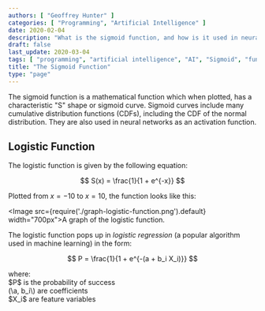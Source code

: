 ```yaml
---
authors: [ "Geoffrey Hunter" ]
categories: [ "Programming", "Artificial Intelligence" ]
date: 2020-02-04
description: "What is the sigmoid function, and how is it used in neural networks?"
draft: false
last_update: 2020-03-04
tags: [ "programming", "artificial intelligence", "AI", "Sigmoid", "function", "mathematics", "S curve", "machine learning", "logistic function", "logistic regression" ]
title: "The Sigmoid Function"
type: "page"
---
```


The sigmoid function is a mathematical function which when plotted, has a characteristic "S" shape or sigmoid curve. Sigmoid curves include many cumulative distribution functions (CDFs), including the CDF of the normal distribution. They are also used in neural networks as an activation function.

## Logistic Function

The logistic function is given by the following equation:

$$
S(x) = \frac{1}{1 + e^{-x}}
$$

Plotted from $x = -10$ to $x = 10$, the function looks like this:

<Image src={require('./graph-logistic-function.png').default} width="700px">A graph of the logistic function.</Image>

The logistic function pops up in _logistic regression_ (a popular algorithm used in machine learning) in the form:

$$
P = \frac{1}{1 + e^{-(a + b_i X_i)}}
$$

<p className="centered">where:<br/>
$P$ is the probability of success<br/>
(\a, b_i\) are coefficients<br/>
$X_i$ are feature variables<br/></p>